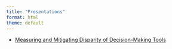 ```yaml
---
title: "Presentations"   
format: html
theme: default
---
```



- [Measuring and Mitigating Disparity of Decision-Making Tools](/Presentations/mmdis/mmdis.qmd)